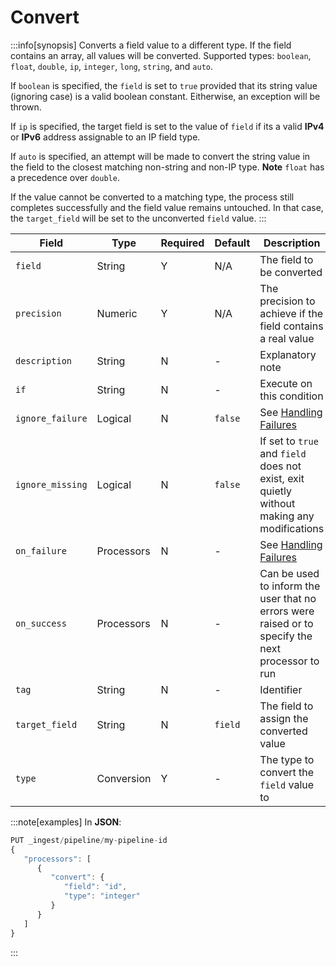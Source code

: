 # Convert

:::info[synopsis]
Converts a field value to a different type. If the field contains an array, all values will be converted. Supported types: `boolean`, `float`, `double`, `ip`, `integer`, `long`, `string`, and `auto`.

If `boolean` is specified, the `field` is set to `true` provided that its string value (ignoring case) is a valid boolean constant. Eitherwise, an exception will be thrown.

If `ip` is specified, the target field is set to the value of `field` if its a valid **IPv4** or **IPv6** address assignable to an IP field type.

If `auto` is specified, an attempt will be made to convert the string value in the field to the closest matching non-string and non-IP type. **Note** `float` has a precedence over `double`.

If the value cannot be converted to a matching type, the process still completes successfully and the field value remains untouched. In that case, the `target_field` will be set to the unconverted `field` value.
:::

|Field|Type|Required|Default|Description|
|---|---|---|---|---|
|`field`|String|Y|N/A|The field to be converted|
|`precision`|Numeric|Y|N/A|The precision to achieve if the field contains a real value|
|`description`|String|N|-|Explanatory note|
|`if`|String|N|-|Execute on this condition|
|`ignore_failure`|Logical|N|`false`|See [Handling Failures](../handling-failures.mdx)|
|`ignore_missing`|Logical|N|`false`|If set to `true` and `field` does not exist, exit quietly without making any modifications|
|`on_failure`|Processors|N|-|See [Handling Failures](../handling-failures.mdx)|
|`on_success`|Processors|N|-|Can be used to inform the user that no errors were raised or to specify the next processor to run|
|`tag`|String|N|-|Identifier|
|`target_field`|String|N|`field`|The field to assign the converted value|
|`type`|Conversion|Y|-|The type to convert the `field` value to|

:::note[examples]
In **JSON**:

```js
PUT _ingest/pipeline/my-pipeline-id
{
   "processors": [
      {
         "convert": {
            "field": "id",
            "type": "integer"
         }
      }
   ]
}
```
:::
